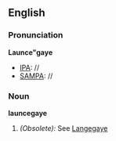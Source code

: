 ==English==

===Pronunciation===
'''Launce"gaye'''
*[[IPA]]: //
*[[SAMPA]]: //
===Noun===
'''launcegaye'''

#''(Obsolete):'' See [[Langegaye]]